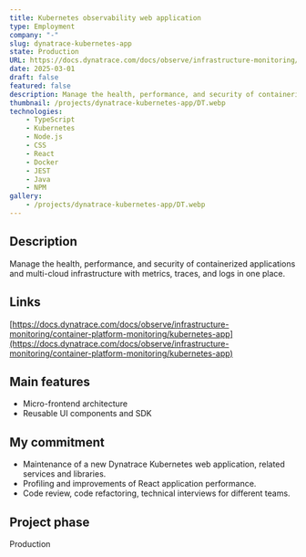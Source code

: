 ```yaml
---
title: Kubernetes observability web application
type: Employment
company: "-"
slug: dynatrace-kubernetes-app
state: Production
URL: https://docs.dynatrace.com/docs/observe/infrastructure-monitoring/container-platform-monitoring/kubernetes-app
date: 2025-03-01
draft: false
featured: false
description: Manage the health, performance, and security of containerized applications and multi-cloud infrastructure with metrics, traces, and logs in one place.
thumbnail: /projects/dynatrace-kubernetes-app/DT.webp
technologies:
    - TypeScript
    - Kubernetes
    - Node.js
    - CSS
    - React
    - Docker
    - JEST
    - Java
    - NPM
gallery:
    - /projects/dynatrace-kubernetes-app/DT.webp
---
```


## Description

Manage the health, performance, and security of containerized applications and multi-cloud infrastructure with metrics, traces, and logs in one place.

## Links

[https://docs.dynatrace.com/docs/observe/infrastructure-monitoring/container-platform-monitoring/kubernetes-app](https://docs.dynatrace.com/docs/observe/infrastructure-monitoring/container-platform-monitoring/kubernetes-app)

## Main features

- Micro-frontend architecture
- Reusable UI components and SDK

## My commitment

- Maintenance of a new Dynatrace Kubernetes web application, related services and libraries.
- Profiling and improvements of React application performance.
- Code review, code refactoring, technical interviews for different teams.

## Project phase

Production
